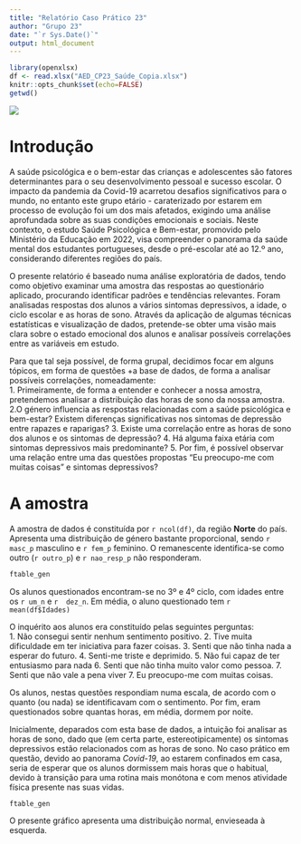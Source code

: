 ```yaml
---
title: "Relatório Caso Prático 23"
author: "Grupo 23"
date: "`r Sys.Date()`"
output: html_document
---
```


```r
library(openxlsx)
df <- read.xlsx("AED_CP23_Saúde_Copia.xlsx")
knitr::opts_chunk$set(echo=FALSE)
getwd()
```

![](iscte.PNG)

<!-- Descobrir como colocar aqui uma tabela de indice -->

# Introdução

A saúde psicológica e o bem-estar das crianças e adolescentes são fatores determinantes para o seu desenvolvimento pessoal e sucesso escolar. O impacto da pandemia da Covid-19 acarretou desafios significativos para o mundo, no entanto este grupo etário - caraterizado por estarem em processo de evolução foi um dos mais afetados, exigindo uma análise aprofundada sobre as suas condições emocionais e sociais. Neste contexto, o estudo Saúde Psicológica e Bem-estar, promovido pelo Ministério da Educação em 2022, visa compreender o panorama da saúde mental dos estudantes portugueses, desde o pré-escolar até ao 12.º ano, considerando diferentes regiões do país.

O presente relatório é baseado numa análise exploratória de dados, tendo como objetivo examinar uma amostra das respostas ao questionário aplicado, procurando identificar padrões e tendências relevantes. Foram analisadas respostas dos alunos a vários sintomas depressivos, a idade, o ciclo escolar e as horas de sono. Através da aplicação de algumas técnicas estatísticas e visualização de dados, pretende-se obter uma visão mais clara sobre o estado emocional dos alunos e analisar possíveis correlações entre as variáveis em estudo.

Para que tal seja possível, de forma grupal, decidimos focar em alguns tópicos, em forma de questões +a base de dados, de forma a analisar possíveis correlações, nomeadamente:   
  1. Primeiramente, de forma a entender e conhecer a nossa amostra, pretendemos analisar a distribuição das horas de sono da nossa amostra. 
  2.O género influencia as respostas relacionadas com a saúde psicológica e bem-estar? Existem diferenças significativas nos sintomas de depressão entre rapazes e raparigas? 
  3. Existe uma correlação entre as horas de sono dos alunos e os sintomas de depressão? 
  4. Há alguma faixa etária com sintomas depressivos mais predominante? 
  5. Por fim, é possível observar uma relação entre uma das questões propostas "Eu preocupo-me com muitas coisas" e sintomas depressivos?

# A amostra

A amostra de dados é constituída por `r ncol(df)`, da região **Norte** do país. Apresenta uma distribuição de género bastante proporcional, sendo `r masc_p` masculino e `r fem_p` feminino. O remanescente identifica-se como outro (`r outro_p`) e `r nao_resp_p` não responderam.

```r
ftable_gen
```

Os alunos questionados encontram-se no 3º e 4º ciclo, com idades entre os `r um_n` e `r  dez_n`. Em média, o aluno questionado tem `r mean(df$Idades)`

O inquérito aos alunos era constituído pelas seguintes perguntas:   
  1. Não consegui sentir nenhum sentimento positivo.
  2. Tive muita dificuldade em ter iniciativa para fazer coisas.
  3. Senti que não tinha nada a esperar do futuro.
  4. Senti-me triste e deprimido.
  5. Não fui capaz de ter entusiasmo para nada
  6. Senti que não tinha muito valor como pessoa.
  7. Senti que não vale a pena viver
  7. Eu preocupo-me com muitas coisas.
  
  Os alunos, nestas questões respondiam numa escala, de acordo com o quanto (ou nada) se identificavam com o sentimento. 
  Por fim, eram questionados sobre quantas horas, em média, dormem por noite.
  
  Inicialmente, deparados com esta base de dados, a intuição foi analisar as horas de sono, dado que (em certa parte, estereotipicamente) os sintomas depressivos estão relacionados com as horas de sono. No caso prático em questão, devido ao panorama *Covid-19*, ao estarem confinados em casa, seria de esperar que os alunos dormissem mais horas que o habitual, devido à transição para uma rotina mais monótona e com menos atividade física presente nas suas vidas.
```r

ftable_gen

```

O presente gráfico apresenta uma distribuição normal, envieseada à esquerda.
